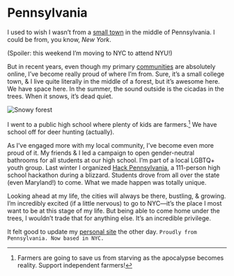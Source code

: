 # Pennsylvania

I used to wish I wasn’t from a [small town](https://en.wikipedia.org/wiki/State_College,_Pennsylvania) in the middle of Pennsylvania. I could be from, you know, _New York_.

(Spoiler: this weekend I’m moving to NYC to attend NYU!)

But in recent years, even though my primary [communities](https://hackclub.com/community/) are absolutely online, I’ve become really proud of where I’m from. Sure, it’s a small college town, & I live quite literally in the middle of a forest, but it’s awesome here. We have space here. In the summer, the sound outside is the cicadas in the trees. When it snows, it’s dead quiet.

![Snowy forest](https://cdn.glitch.com/a9442788-bc48-44ab-bedd-832d738c93dd%2FIMG_0755.jpeg)

I went to a public high school where plenty of kids are farmers.[^1] We have school off for deer hunting (actually).

[^1]: Farmers are going to save us from starving as the apocalypse becomes reality. Support independent farmers!

As I’ve engaged more with my local community, I’ve become even more proud of it. My friends & I led a campaign to open gender-neutral bathrooms for all students at our high school. I’m part of a local LGBTQ+ youth group. Last winter I organized [Hack Pennsylvania](https://hackpenn.com), a 111-person high school hackathon during a blizzard. Students drove from all over the state (even Maryland!) to come. What we made happen was totally unique.

Looking ahead at my life, the cities will always be there, bustling, & growing. I’m incredibly excited (if a little nervous) to go to NYC—it’s the place I most want to be at this stage of my life. But being able to come home under the trees, I wouldn’t trade that for anything else. It’s an incredible privilege.

It felt good to update my [personal site](https://github.com/kingofdevs) the other day. `Proudly from Pennsylvania. Now based in NYC.`
